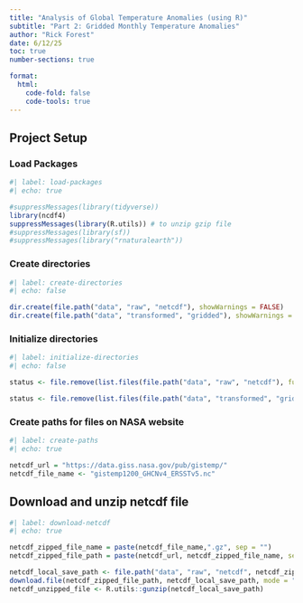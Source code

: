 ```yaml
---
title: "Analysis of Global Temperature Anomalies (using R)"
subtitle: "Part 2: Gridded Monthly Temperature Anomalies"
author: "Rick Forest"
date: 6/12/25
toc: true
number-sections: true

format: 
  html:
    code-fold: false
    code-tools: true
---
```


## Project Setup

### Load Packages

```r
#| label: load-packages
#| echo: true

#suppressMessages(library(tidyverse))
library(ncdf4)
suppressMessages(library(R.utils)) # to unzip gzip file
#suppressMessages(library(sf)) 
#suppressMessages(library("rnaturalearth"))
```

### Create directories

```r
#| label: create-directories
#| echo: false

dir.create(file.path("data", "raw", "netcdf"), showWarnings = FALSE)
dir.create(file.path("data", "transformed", "gridded"), showWarnings = FALSE)
```

### Initialize directories

```r
#| label: initialize-directories
#| echo: false

status <- file.remove(list.files(file.path("data", "raw", "netcdf"), full.names=TRUE))

status <- file.remove(list.files(file.path("data", "transformed", "gridded"), full.names=TRUE))
```

### Create paths for files on NASA website

```r
#| label: create-paths
#| echo: true

netcdf_url = "https://data.giss.nasa.gov/pub/gistemp/"
netcdf_file_name <- "gistemp1200_GHCNv4_ERSSTv5.nc"
```

## Download and unzip netcdf file

```r
#| label: download-netcdf
#| echo: true

netcdf_zipped_file_name = paste(netcdf_file_name,".gz", sep = "")
netcdf_zipped_file_path = paste(netcdf_url, netcdf_zipped_file_name, sep = "")   

netcdf_local_save_path <- file.path("data", "raw", "netcdf", netcdf_zipped_file_name)
download.file(netcdf_zipped_file_path, netcdf_local_save_path, mode = "wb")
netcdf_unzipped_file <- R.utils::gunzip(netcdf_local_save_path)

```

